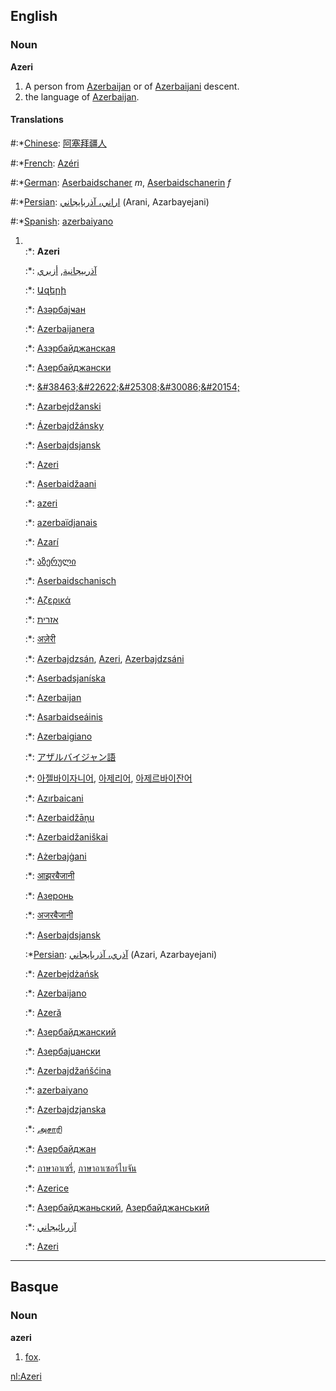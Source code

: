 ==English==
===Noun===
'''Azeri'''

#A person from [[Azerbaijan]] or of [[Azerbaijani]] descent.
#the language of [[Azerbaijan]].

====Translations====
#:*[[Chinese]]: [[阿塞拜疆人]]
#:*[[French]]: [[Azéri]]
#:*[[German]]: [[Aserbaidschaner]] ''m'', [[Aserbaidschanerin]] ''f''
#:*[[Persian]]: [[اراني، آذربايجاني]] (Arani, Azarbayejani)
#:*[[Spanish]]: [[azerbaiyano]]
#<br>
#:*{{af}}: '''Azeri'''
#:*{{ar}}: [[آذربيجانية]], [[أزيري]]
#:*{{hy}}: [[Ազերի]] 
#:*{{az}}: [[Азәрбајҹан]]
#:*{{eu}}: [[Azerbaijanera]] 
#:*{{be}}: [[Азэрбайджанская]] 
#:*{{bg}}: [[Азербайджански]] 
#:*{{zh}}: [[&#38463;&#22622;&#25308;&#30086;&#20154;]]
#:*{{hr}}: [[Azarbejdžanski]]
#:*{{cs}}: [[Ázerbajdžánsky]]
#:*{{da}}: [[Aserbajdsjansk]]
#:*{{nl}}: [[Azeri]] {{n}}
#:*{{et}}: [[Aserbaidžaani]]
#:*{{fi}}: [[azeri]]
#:*{{fr}}: [[azerbaïdjanais]]
#:*{{gl}}: [[Azarí]]
#:*{{ka}}: [[აზერული]]
#:*{{de}}: [[Aserbaidschanisch]]
#:*{{el}}: [[Αζερικά]]
#:*{{he}}: [[אזרית]]
#:*{{hi}}: [[अज़ेरी]]
#:*{{hu}}: [[Azerbajdzsán]], [[Azeri]], [[Azerbajdzsáni]]
#:*{{is}}: [[Aserbadsjaníska]]
#:*{{id}}: [[Azerbaijan]]
#:*{{ga}}: [[Asarbaidseáinis]]
#:*{{it}}: [[Azerbaigiano]]
#:*{{ja}}: [[アザルバイジャン語 ]]
#:*{{ko}}: [[아젤바이자니어]], [[아제리어]], [[아제르바이잔어]]
#:*{{ku}}: [[Azırbaicani]]
#:*{{lv}}: [[Azerbaidžāņu]]
#:*{{lt}}: [[Azerbaidžaniškai]]
#:*{{mt}}: [[Ażerbajġani]]
#:*{{mr}}: [[आझरबैजानी]]
#:*{{mdf}}: [[Азеронь]]
#:*{{ne}}: [[अजरबैजानी]]
#:*{{no}}: [[Aserbajdsjansk]]
#:*[[Persian]]: [[آذري، آذربايجاني]] (Azari, Azarbayejani)
#:*{{pl}}: [[Azerbejdżańsk]]
#:*{{pt}}: [[Azerbaijano]]
#:*{{ro}}: [[Azeră]]
#:*{{ru}}: [[Азербайджанский]]
#:*{{sr}}: [[Азербајџански]]
#:*{{wen}}: [[Azerbajdžańšćina]]
#:*{{es}}: [[azerbaiyano]]
#:*{{sv}}: [[Azerbajdzjanska]]
#:*{{ta}}: [[அசாரி]]
#:*{{tt}}: [[Азербайджан]]
#:*{{th}}: [[ภาษาอาเซรี่]], [[ภาษาอาเซอร์ไบจัน]]
#:*{{tr}}: [[Azerice]]
#:*{{uk}}: [[Азербайджаньский]], [[Азербайджанський]]
#:*{{ur}}: [[آزربائيجاني]]
#:*{{wa}}: [[Azeri]]
----

==Basque==
===Noun===
'''azeri'''

# [[fox]].

[[nl:Azeri]]